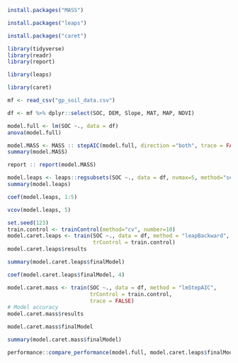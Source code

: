
```{r}
install.packages("MASS")

```
```{r}
install.packages("leaps")
```

```{r}
install.packages("caret")
```


```{r}
library(tidyverse)
library(readr)
library(report)
```
```{r}
library(leaps)
```
```{r}
library(caret)
```


```{r}
mf <- read_csv("gp_soil_data.csv")
```

```{r}
df <- mf %>% dplyr::select(SOC, DEM, Slope, MAT, MAP, NDVI)
```
```{r}
model.full <- lm(SOC ~., data = df)
anova(model.full)
```
```{r}
model.MASS <- MASS :: stepAIC(model.full, direction ="both", trace = FALSE)
summary(model.MASS)
```
```{r}
report :: report(model.MASS)
```
```{r}
model.leaps <- leaps::regsubsets(SOC ~., data = df, nvmax=5, method="seqrep")
summary(model.leaps)
```
```{r}
coef(model.leaps, 1:5)
```
```{r}
vcov(model.leaps, 5)
```
```{r}
set.seed(123)
train.control <- trainControl(method="cv", number=10)
model.caret.leaps <- train(SOC ~., data = df, method = "leapBackward", tuneGrid = data.frame(nvmax = 1:5),
                           trControl = train.control)
model.caret.leaps$results
```

```{r}
summary(model.caret.leaps$finalModel)
```

```{r}
coef(model.caret.leaps$finalModel, 4)
```

```{r}
model.caret.mass <- train(SOC ~., data = df, method = "lmStepAIC", 
                          trControl = train.control,
                          trace = FALSE)
# Model accuracy
model.caret.mass$results
```
```{r}
model.caret.mass$finalModel
```
```{r}
summary(model.caret.mass$finalModel)
```
```{r}
performance::compare_performance(model.full, model.caret.leaps$finalModel,model.caret.mass$finalModel)
```

